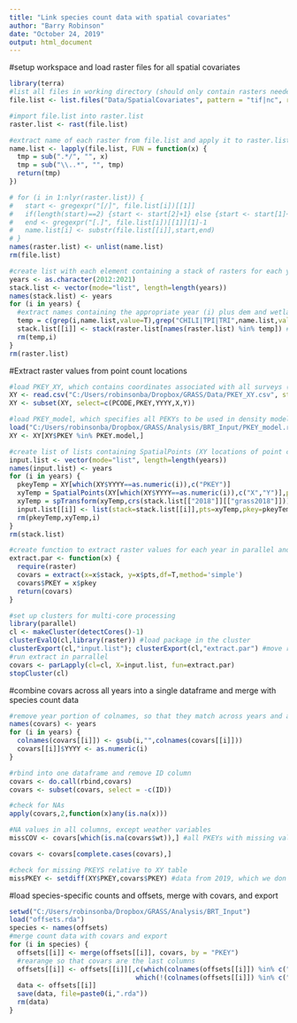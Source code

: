 ---
title: "Link species count data with spatial covariates"
author: "Barry Robinson"
date: "October 24, 2019"
output: html_document
---
#setup workspace and load raster files for all spatial covariates
```{r}
library(terra)
#list all files in working directory (should only contain rasters needed for BRT models)
file.list <- list.files("Data/SpatialCovariates", pattern = "tif|nc", recursive = T, full.names = T)

#import file.list into raster.list
raster.list <- rast(file.list)

#extract name of each raster from file.list and apply it to raster.list
name.list <- lapply(file.list, FUN = function(x) {
  tmp = sub(".*/", "", x)
  tmp = sub("\\..*", "", tmp)
  return(tmp)
})

# for (i in 1:nlyr(raster.list)) {
#   start <- gregexpr("[/]", file.list[i])[[1]]
#   if(length(start)==2) {start <- start[2]+1} else {start <- start[1]+1}
#   end <- gregexpr("[.]", file.list[i])[[1]][1]-1
#   name.list[i] <- substr(file.list[[i]],start,end)
# }
names(raster.list) <- unlist(name.list)
rm(file.list)

#create list with each element containing a stack of rasters for each year **change year range if needed**
years <- as.character(2012:2021)
stack.list <- vector(mode="list", length=length(years))
names(stack.list) <- years
for (i in years) {
  #extract names containing the appropriate year (i) plus dem and wetland layers
  temp = c(grep(i,name.list,value=T),grep("CHILI|TPI|TRI",name.list,value=T))  
  stack.list[[i]] <- stack(raster.list[names(raster.list) %in% temp]) #stack all rasters from appropriate year (i)
  rm(temp,i)
}
rm(raster.list)
```

#Extract raster values from point count locations
```{r}
#load PKEY_XY, which contains coordinates associated with all surveys (PKEYs), and subset necessary columns
XY <- read.csv("C:/Users/robinsonba/Dropbox/GRASS/Data/PKEY_XY.csv", stringsAsFactors = F)
XY <- subset(XY, select=c(PCODE,PKEY,YYYY,X,Y))

#load PKEY_model, which specifies all PEKYs to be used in density modelling, and use it to subset PKEY_XY
load("C:/Users/robinsonba/Dropbox/GRASS/Analysis/BRT_Input/PKEY_model.rda")
XY <- XY[XY$PKEY %in% PKEY.model,]

#create list of lists containing SpatialPoints (XY locations of point counts), raster stack objects, and PKEY values for each year
input.list <- vector(mode="list", length=length(years))
names(input.list) <- years
for (i in years) {
  pkeyTemp = XY[which(XY$YYYY==as.numeric(i)),c("PKEY")]
  xyTemp = SpatialPoints(XY[which(XY$YYYY==as.numeric(i)),c("X","Y")],proj4string=CRS("+proj=longlat +datum=WGS84 +no_defs"))
  xyTemp = spTransform(xyTemp,crs(stack.list[["2018"]][["grass2018"]]))
  input.list[[i]] <- list(stack=stack.list[[i]],pts=xyTemp,pkey=pkeyTemp) for
  rm(pkeyTemp,xyTemp,i)
}
rm(stack.list)

#create function to extract raster values for each year in parallel and create data.frame
extract.par <- function(x) {
  require(raster)
  covars = extract(x=x$stack, y=x$pts,df=T,method='simple')
  covars$PKEY = x$pkey
  return(covars)
}

#set up clusters for multi-core processing
library(parallel)
cl <- makeCluster(detectCores()-1)
clusterEvalQ(cl,library(raster)) #load package in the cluster
clusterExport(cl,"input.list"); clusterExport(cl,"extract.par") #move required objects to the cluster
#run extract in parrallel
covars <- parLapply(cl=cl, X=input.list, fun=extract.par)
stopCluster(cl)
```

#combine covars across all years into a single dataframe and merge with species count data
```{r}
#remove year portion of colnames, so that they match across years and add year column
names(covars) <- years
for (i in years) {
  colnames(covars[[i]]) <- gsub(i,"",colnames(covars[[i]]))
  covars[[i]]$YYYY <- as.numeric(i)
}

#rbind into one dataframe and remove ID column
covars <- do.call(rbind,covars)
covars <- subset(covars, select = -c(ID))

#check for NAs
apply(covars,2,function(x)any(is.na(x)))

#NA values in all columns, except weather variables
missCOV <- covars[which(is.na(covars$wt)),] #all PKEYs with missing values are from surveys at the periphery of the study area, where some spatial data are missing, so can be removed

covars <- covars[complete.cases(covars),]

#check for missing PKEYS relative to XY table
missPKEY <- setdiff(XY$PKEY,covars$PKEY) #data from 2019, which we don't have spatial data for
```

#load species-specific counts and offsets, merge with covars, and export
```{r}
setwd("C:/Users/robinsonba/Dropbox/GRASS/Analysis/BRT_Input")
load("offsets.rda")
species <- names(offsets)
#merge count data with covars and export
for (i in species) {
  offsets[[i]] <- merge(offsets[[i]], covars, by = "PKEY")
  #rearange so that covars are the last columns 
  offsets[[i]] <- offsets[[i]][,c(which(colnames(offsets[[i]]) %in% c("PKEY","Y","offset","wt")),
                                which(!(colnames(offsets[[i]]) %in% c("PKEY","Y","offset","wt"))))]
  data <- offsets[[i]]
  save(data, file=paste0(i,".rda"))
  rm(data)
}
```

